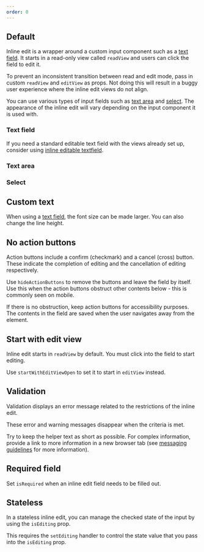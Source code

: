 ```yaml
---
order: 0
---
```



## Default

Inline edit is a wrapper around a custom input component such as a [text field](/components/textfield/). It starts in a read-only view called `readView` and users can click the field to edit it.

To prevent an inconsistent transition between read and edit mode, pass in custom `readView` and `editView` as props. Not doing this will result in
a buggy user experience where the inline edit views do not align.

You can use various types of input fields such as [text area](/components/textarea/examples) and [select](/components/select/examples). The appearance of the inline edit will vary depending on the input component it is used with.

### Text field

If you need a standard editable text field with the views already set up, consider using [inline editable textfield](/components/inline-edit/inline-editable-textfield/).

<Example Component={InlineEditDefault} packageName="@atlaskit/inline-edit" />

### Text area

<Example
  Component={InlineEditCustomTextarea}
  packageName="@atlaskit/inline-edit"
/>

### Select

<Example
  Component={InlineEditCustomSelect}
  packageName="@atlaskit/inline-edit"
/>

## Custom text

When using a [text field](/components/textfield/examples), the font size can be made larger. You can also change the line height.

<Example
  Component={InlineEditLargerTextSize}
  packageName="@atlaskit/inline-edit"
/>

## No action buttons

Action buttons include a confirm (checkmark) and a cancel (cross) button. These indicate the completion of editing and the cancellation of editing respectively.

Use `hideActionButtons` to remove the buttons and leave the field by itself. Use this when the action buttons obstruct other contents below - this is commonly seen on mobile.

If there is no obstruction, keep action buttons for accessibility purposes. The contents in the field are saved when the user navigates away from the element.

<Example
  Component={InlineEditNoActionButtons}
  packageName="@atlaskit/inline-edit"
/>

## Start with edit view

Inline edit starts in `readView` by default. You must click into the field to start editing.

Use `startWithEditViewOpen` to set it to start in `editView` instead.

<Example
  Component={InlineEditStartWithEdit}
  packageName="@atlaskit/inline-edit"
/>

## Validation

Validation displays an error message related to the restrictions of the inline edit.

These error and warning messages disappear when the criteria is met.

Try to keep the helper text as short as possible. For complex information, provide a link to more information in a new browser tab (see [messaging guidelines](/content/messaging-guidelines) for more information).

<Example Component={InlineEditValidation} packageName="@atlaskit/inline-edit" />

## Required field

Set `isRequired` when an inline edit field needs to be filled out.

<Example
  Component={InlineEditRequiredField}
  packageName="@atlaskit/inline-edit"
/>

## Stateless

In a stateless inline edit, you can manage the checked state of the input by using the `isEditing` prop.

This requires the `setEditing` handler to control the state value that you pass into the `isEditing` prop.

<Example Component={InlineEditStateless} packageName="@atlaskit/inline-edit" />
